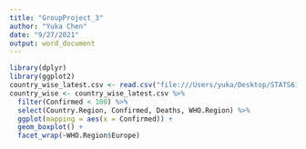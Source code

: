 ```yaml
---
title: "GroupProject_3"
author: "Yuka Chen"
date: "9/27/2021"
output: word_document
---
```


```r
library(dplyr)
library(ggplot2)
country_wise_latest.csv <- read.csv("file:///Users/yuka/Desktop/STATS614/Group_Project_Country_Covid/country_wise_latest.csv", header = TRUE)
country_wise <- country_wise_latest.csv %>%
  filter(Confirmed < 100) %>%
  select(Country.Region, Confirmed, Deaths, WHO.Region) %>% 
  ggplot(mapping = aes(x = Confirmed)) +
  geom_boxplot() + 
  facet_wrap(~WHO.Region$Europe)

```